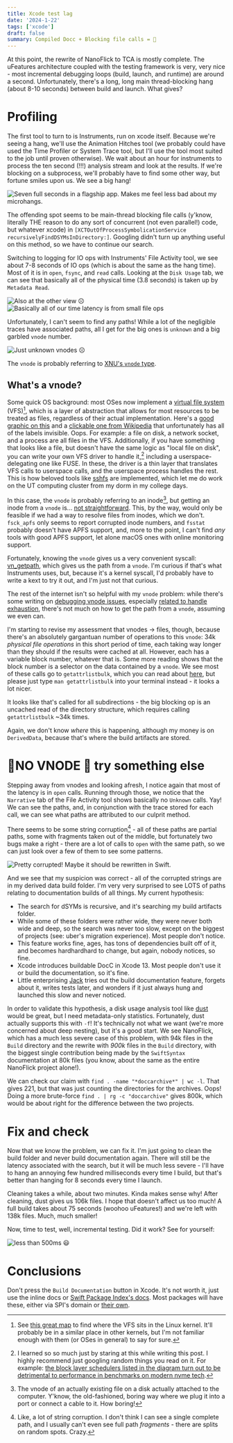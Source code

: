 ```yaml
---
title: Xcode test lag
date: '2024-1-22'
tags: ['xcode']
draft: false
summary: Compiled Docc + Blocking file calls = 🤮
---
```


At this point, the rewrite of NanoFlick to TCA is mostly complete.
The uFeatures architecture coupled with the testing framework is very, very nice - most incremental
debugging loops (build, launch, and runtime) are around a second.
Unfortunately, there's a long, long main thread-blocking hang (about 8-10 seconds)
between build and launch. What gives?

# Profiling

The first tool to turn to is Instruments, run on xcode itself. Because we're seeing a hang,
we'll use the Animation Hitches tool (we probably could have used the Time Profiler or System Trace tool,
but I'll use the tool most suited to the job until proven otherwise).
We wait about an hour for instruments to process the ten second (!!!) analysis stream and look at the results.
If we're blocking on a subprocess, we'll probably have to find some other way, but fortune smiles upon us.
We see a big hang!

![Seven full seconds in a flagship app. Makes me feel less bad about my microhangs.](/static/xcode-test-lag/hang-chart.webp)

The offending spot seems to be main-thread blocking file calls (y'know, literally THE reason to do any sort of concurrent (not even parallel!) code, but whatever xcode)
in `[XCTOutOfProcessSymbolicationService recursivelyFindDSYMsInDirectory:]`. Googling didn't turn up anything useful on this method, so we have to continue our search.

Switching to logging for IO ops with Instruments' File Activity tool, we see
about 7-8 seconds of IO ops (which is about the same as the hang time).
Most of it is in `open`, `fsync`, and `read` calls. Looking at the `Disk Usage` tab, we can see that
basically all of the physical time (3.8 seconds) is taken up by `Metadata Read`.

![Also at the other view ☹️](/static/xcode-test-lag/coarse-top-level.webp)
![Basically all of our time latency is from small file ops](/static/xcode-test-lag/fileflame.webp)

Unfortunately, I can't seem to find any paths! While a lot of the negligible traces
have associated paths, all I get for the big ones is `unknown` and a big garbled `vnode` number.

![Just unknown vnodes ☹️](/static/xcode-test-lag/unknown-vnode.webp)

The `vnode` is probably referring to
[XNU's `vnode` type](https://github.com/apple-oss-distributions/xnu/blob/1031c584a5e37aff177559b9f69dbd3c8c3fd30a/bsd/sys/vnode.h#L82).

## What's a vnode?

Some quick OS background: most OSes now implement a [virtual file system](https://en.wikipedia.org/wiki/Virtual_file_system) (VFS)[^2], which is a layer of abstraction
that allows for most resources to be treated as files, regardless of their actual implementation.
Here's a [good graphic on this](https://www.thomas-krenn.com/de/wikiDE/images/e/e8/Linux-storage-stack-diagram_v6.9.png) and a [clickable one from Wikipedia](https://upload.wikimedia.org/wikipedia/commons/f/fb/The_Linux_Storage_Stack_Diagram.svg) that unfortunately has all of the labels invisible. Oops.
For example: a file on disk, a network socket, and a process are all files in the VFS.
Additionally, if you have something that looks like a file, but doesn't have the same logic as "local file on disk",
you can write your own VFS driver to handle it,[^5] including a userspace-delegating one like FUSE. In these,
the driver is a thin layer that translates VFS calls to userspace calls, and the userspace process handles the rest.
This is how beloved tools like [sshfs](https://github.com/libfuse/sshfs) are implemented, which let me do work on
the UT computing cluster from my dorm in my college days.

[^2]:
    See [this great map](https://makelinux.github.io/kernel/map/) to find where the VFS sits in the Linux kernel.
    It'll probably be in a similar place in other kernels, but I'm not familiar enough with them (or OSes in general) to say for sure.

[^5]:
    I learned so so much just by staring at this while writing this post. I highly recommend just googling random things you read on it.
    For example: [the block layer schedulers listed in the diagram turn out to be detrimental to performance in benchmarks on modern nvme tech](https://www.phoronix.com/review/linux-56-nvme).

In this case, the `vnode` is probably referring to an inode[^3], but getting an inode from a `vnode` is...
[not straightforward](https://github.com/apple-oss-distributions/xnu/blob/1031c584a5e37aff177559b9f69dbd3c8c3fd30a/bsd/vfs/kpi_vfs.c#L1709).
This, by the way, would only be feasible if we had a way to resolve files from inodes, which we don't.
`fsck_apfs` only seems to report corrupted inode numbers, and `fsstat` probably doesn't have APFS support,
and, more to the point, I can't find _any_ tools with good APFS support, let alone macOS ones with online monitoring support.

[^3]:
    The vnode of an actually existing file on a disk actually attached to the computer. Y'know, the old-fashioned, boring way where we plug it into a port
    or connect a cable to it. How boring!

Fortunately, knowing the `vnode` gives us a very convenient syscall: [vn_getpath](https://developer.apple.com/documentation/kernel/1562103-vn_getpath),
which gives us the path from a `vnode`. I'm curious if that's what Instruments uses, but, because it's a kernel syscall,
I'd probably have to write a kext to try it out, and I'm just not that curious.

The rest of the internet isn't so helpful with my `vnode` problem: while there's some writing
on [debugging vnode issues](https://faisalmemon.github.io/ios-crash-dump-analysis-book/en/),
especially [related to handle exhaustion](https://perfectforwarding.tumblr.com/post/87297180917/debugging-xcode-app-terminations-from-nsfilehandle),
there's not much on how to get the path from a `vnode`, assuming we even can.

I'm starting to revise my assessment that vnodes -> files, though, because there's an absolutely
gargantuan number of operations to this `vnode`: 34k _physical file operations_ in this short period of time, each taking
way longer than they should if the results were cached at all. However, each has a variable block number,
whatever that is. Some more reading shows that the block number is a selector
on the data contained by a `vnode`. We see most of these calls go to `getattrlistbulk`, which you can read
about [here](https://opensource.apple.com/source/xnu/xnu-4570.41.2/bsd/man/man2/getattrlistbulk.2.auto.html),
but please just type `man getattrlistbulk` into your terminal instead - it looks a lot nicer.

It looks like that's called for all subdirections - the big blocking op is an uncached
read of the directory structure, which requires calling `getattrlistbulk` ~34k times.

Again, we don't know _where_ this is happening,
although my money is on `DerivedData`, because that's where the build artifacts are stored.

# 🛑NO VNODE 🛑 try something else

Stepping away from vnodes and looking afresh, I notice again that most of the latency is in `open` calls.
Running through those, we notice that the `Narrative` tab of the File Activity tool shows
basically no `Unknown` calls. Yay! We can see the paths, and, in conjunction with the trace stored
for each call, we can see what paths are attributed to our culprit method.

There seems to be some string corruption[^1] - all of these paths are partial paths, some with fragments taken out of the middle,
but fortunately two bugs make a right - there are a lot of calls to `open` with the same path, so we can just
look over a few of them to see some patterns.
[^1]: Like, a lot of string corruption. I don't think I can see a single complete path, and I usually can't even see full path _fragments_ - there
are splits on random spots. Crazy.

![Pretty corrupted! Maybe it should be rewritten in Swift.](/static/xcode-test-lag/garbled-smoking-strings.webp)

And we see that my suspicion was correct - all of the corrupted strings are in my derived data build folder.
I'm very very surprised to see LOTS of paths relating to documentation builds of all things. My current hypothesis:

- The search for dSYMs is recursive, and it's searching my build artifacts folder.
- While some of these folders were rather wide, they were never both wide and deep, so the search was never too slow,
  except on the biggest of projects (see: uber's migration experience). Most people don't notice.
- This feature works fine, ages, has tons of dependencies built off of it, and becomes hardhardhard to change, but again, nobody notices, so fine.
- Xcode introduces buildable DocC in Xcode 13. Most people don't use it or build the documentation, so it's fine.
- Little enterprising [Jack](/about) tries out the build documentation feature, forgets about it, writes tests later,
  and wonders if it just always hung and launched this slow and never noticed.

In order to validate this hypothesis, a disk usage analysis tool like [dust](https://github.com/bootandy/dust)
would be great, but I need metadata-only statistics. Fortunately, dust actually supports this with `-f`!
It's technically not what we want (we're more concerned about deep nesting), but it's a good start.
We see NanoFlick, which has a much less severe case of this problem, with 94k files in the `Build` directory
and the rewrite with _900k_ files in the `Build` directory, with the biggest single contribution being made by the
`SwiftSyntax` documentation at 80k files (you know, about the same as the entire NanoFlick project alone!).

We can check our claim with `find . -name "*doccarchive*" | wc -l`. That gives 221,
but that was just counting the directories for the archives. Oops! Doing a more brute-force
`find . | rg -c "doccarchive"` gives 800k, which would be about right for the difference between the two projects.

# Fix and check

Now that we know the problem, we can fix it.
I'm just going to clean the build folder and never build documentation again.
There will still be the latency associated with the search, but it will be much less severe -
I'll have to hang an annoying few hundred milliseconds every time I build, but that's better than
hanging for 8 seconds every time I launch.

Cleaning takes a while, about two minutes. Kinda makes sense why!
After cleaning, dust gives us 106k files. I hope that doesn't affect us too much!
A full build takes about 75 seconds (woohoo uFeatures!) and we're left with 138k files.
Much, much smaller!

Now, time to test, well, incremental testing. Did it work?
See for yourself:

![less than 500ms 😃](/static/xcode-test-lag/fixed.webp)

# Conclusions

Don't press the `Build Documentation` button in Xcode. It's not worth it, just use the inline docs or
[Swift Package Index's docs](https://swiftpackageindex.com/faq#documentation). Most packages will have these,
either via SPI's domain or [their own](https://pointfreeco.github.io/swift-composable-architecture/main/documentation/composablearchitecture/).
